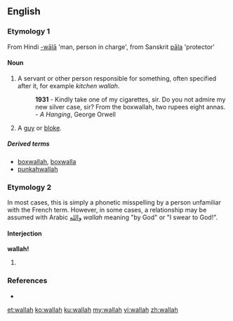 ==English==

===Etymology 1===
From Hindi [[-wālā]] 'man, person in charge', from Sanskrit [[pāla]] 'protector'

====Noun====
{{en-noun}}

# {{India}} A servant or other person responsible for something, often specified after it, for example ''kitchen wallah''.
#: '''1931''' - Kindly take one of my cigarettes, sir. Do you not admire my new silver case, sir? From the boxwallah, two rupees eight annas. - ''A Hanging'', George Orwell
# {{British|slang}} A [[guy]] or [[bloke]].

=====Derived terms=====
* [[boxwallah]], [[boxwalla]]
* [[punkahwallah]]

===Etymology 2===
In most cases, this is simply a phonetic misspelling by a person unfamiliar with the French term. However, in some cases, a relationship may be assumed with Arabic [[والله]] ''wallah'' meaning "by God" or "I swear to God!".
====Interjection====
'''wallah!'''

# {{misspelling of|voilà}}

===References===
* {{R:Websters}}

[[et:wallah]]
[[ko:wallah]]
[[ku:wallah]]
[[my:wallah]]
[[vi:wallah]]
[[zh:wallah]]